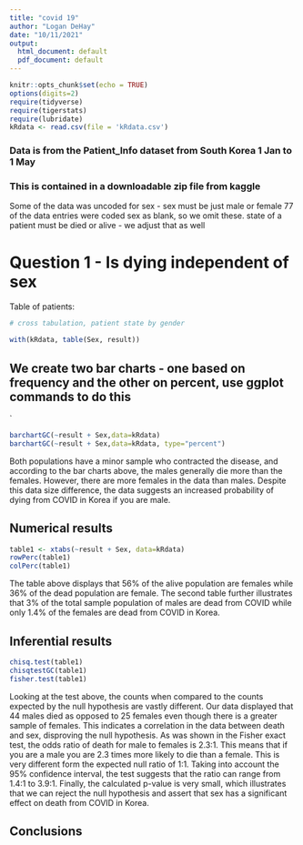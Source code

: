 ```yaml
---
title: "covid 19"
author: "Logan DeHay"
date: "10/11/2021"
output:
  html_document: default
  pdf_document: default
---
```


```r
knitr::opts_chunk$set(echo = TRUE)
options(digits=2)
require(tidyverse)
require(tigerstats)
require(lubridate)
kRdata <- read.csv(file = 'kRdata.csv')
```
### Data is from the Patient_Info dataset from South Korea 1 Jan to 1 May 
### This is contained in a downloadable zip file from kaggle

Some of the data was uncoded for sex - sex must be just male or female
77 of the data entries were coded sex  as blank, so we omit these.
state of a patient must be died or alive - we adjust that as well   
  
# Question 1 - Is dying independent of sex




Table of patients:
```r

# cross tabulation, patient state by gender

with(kRdata, table(Sex, result))

```

## We create two bar charts - one based on frequency and the other on percent, use ggplot commands to do this

`
```r
barchartGC(~result + Sex,data=kRdata)
barchartGC(~result + Sex,data=kRdata, type="percent")

```
  
Both populations have a minor sample who contracted the disease, and according to the bar charts above, the males generally die more than the females. However, there are more females in the data than males. Despite this data size difference, the data suggests an increased probability of dying from COVID in Korea if you are male.
  



  
## Numerical results
```r
table1 <- xtabs(~result + Sex, data=kRdata)
rowPerc(table1)
colPerc(table1)
```
  
The table above displays that 56% of the alive population are females while 36% of the dead population are female. The second table further illustrates that 3% of the total sample population of males are dead from COVID while only 1.4% of the females are dead from COVID in Korea.
  
## Inferential results 
```r
chisq.test(table1)
chisqtestGC(table1)
fisher.test(table1)
```
  
Looking at the test above, the counts when compared to the counts expected by the null hypothesis are vastly different. Our data displayed that 44 males died as opposed to 25 females even though there is a greater sample of females. This indicates a correlation in the data between death and sex, disproving the null hypothesis. As was shown in the Fisher exact test, the odds ratio of death for male to females is 2.3:1. This means that if you are a male you are 2.3 times more likely to die than a female. This is very different form the expected null ratio of 1:1. Taking into account the 95% confidence interval, the test suggests that the ratio can range from 1.4:1 to 3.9:1. Finally, the calculated p-value is very small, which illustrates that we can reject the null hypothesis and assert that sex has a significant effect on death from COVID in Korea.
  
## Conclusions

